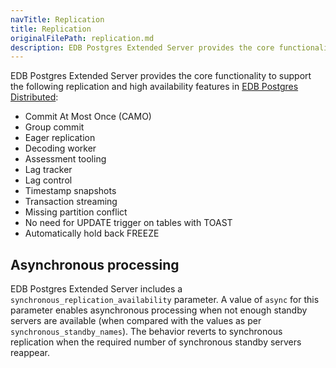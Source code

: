 ```yaml
---
navTitle: Replication 
title: Replication 
originalFilePath: replication.md
description: EDB Postgres Extended Server provides the core functionality to support replication and high availability features in EDB Postgres Distributed.
---
```



EDB Postgres Extended Server provides the core functionality to support the following replication and high availability features in [EDB Postgres Distributed](/pgd/latest):

- Commit At Most Once (CAMO)	
- Group commit	
- Eager replication	
- Decoding worker	
- Assessment tooling	
- Lag tracker	
- Lag control	
- Timestamp snapshots	
- Transaction streaming	
- Missing partition conflict	
- No need for UPDATE trigger on tables with TOAST	
- Automatically hold back FREEZE

## Asynchronous processing

EDB Postgres Extended Server includes a `synchronous_replication_availability` parameter.
A value of `async` for this parameter enables asynchronous
processing when not enough standby
servers are available (when compared with the values as per
`synchronous_standby_names`). The behavior reverts
to synchronous replication when the required number of synchronous
standby servers reappear.

